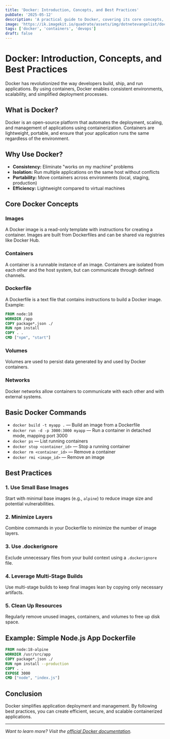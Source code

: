 ```yaml
---
title: 'Docker: Introduction, Concepts, and Best Practices'
pubDate: '2025-05-12'
description: 'A practical guide to Docker, covering its core concepts, use cases, and best practices for developers.'
image: 'https://ik.imagekit.io/quadrate/assets/img/dotnetevangelist/docker.png?updatedAt=1747079725908'
tags: ['docker', 'containers', 'devops']
draft: false
---
```


# Docker: Introduction, Concepts, and Best Practices

Docker has revolutionized the way developers build, ship, and run applications. By using containers, Docker enables consistent environments, scalability, and simplified deployment processes.

## What is Docker?

Docker is an open-source platform that automates the deployment, scaling, and management of applications using containerization. Containers are lightweight, portable, and ensure that your application runs the same regardless of the environment.

## Why Use Docker?

- **Consistency:** Eliminate "works on my machine" problems
- **Isolation:** Run multiple applications on the same host without conflicts
- **Portability:** Move containers across environments (local, staging, production)
- **Efficiency:** Lightweight compared to virtual machines

## Core Docker Concepts

### Images
A Docker image is a read-only template with instructions for creating a container. Images are built from Dockerfiles and can be shared via registries like Docker Hub.

### Containers
A container is a runnable instance of an image. Containers are isolated from each other and the host system, but can communicate through defined channels.

### Dockerfile
A Dockerfile is a text file that contains instructions to build a Docker image. Example:

```Dockerfile
FROM node:18
WORKDIR /app
COPY package*.json ./
RUN npm install
COPY . .
CMD ["npm", "start"]
```

### Volumes
Volumes are used to persist data generated by and used by Docker containers.

### Networks
Docker networks allow containers to communicate with each other and with external systems.

## Basic Docker Commands

- `docker build -t myapp .` — Build an image from a Dockerfile
- `docker run -d -p 3000:3000 myapp` — Run a container in detached mode, mapping port 3000
- `docker ps` — List running containers
- `docker stop <container_id>` — Stop a running container
- `docker rm <container_id>` — Remove a container
- `docker rmi <image_id>` — Remove an image

## Best Practices

### 1. Use Small Base Images
Start with minimal base images (e.g., `alpine`) to reduce image size and potential vulnerabilities.

### 2. Minimize Layers
Combine commands in your Dockerfile to minimize the number of image layers.

### 3. Use .dockerignore
Exclude unnecessary files from your build context using a `.dockerignore` file.

### 4. Leverage Multi-Stage Builds
Use multi-stage builds to keep final images lean by copying only necessary artifacts.

### 5. Clean Up Resources
Regularly remove unused images, containers, and volumes to free up disk space.

## Example: Simple Node.js App Dockerfile

```Dockerfile
FROM node:18-alpine
WORKDIR /usr/src/app
COPY package*.json ./
RUN npm install --production
COPY . .
EXPOSE 3000
CMD ["node", "index.js"]
```

## Conclusion

Docker simplifies application deployment and management. By following best practices, you can create efficient, secure, and scalable containerized applications.

---

*Want to learn more? Visit the [official Docker documentation](https://docs.docker.com/).*

